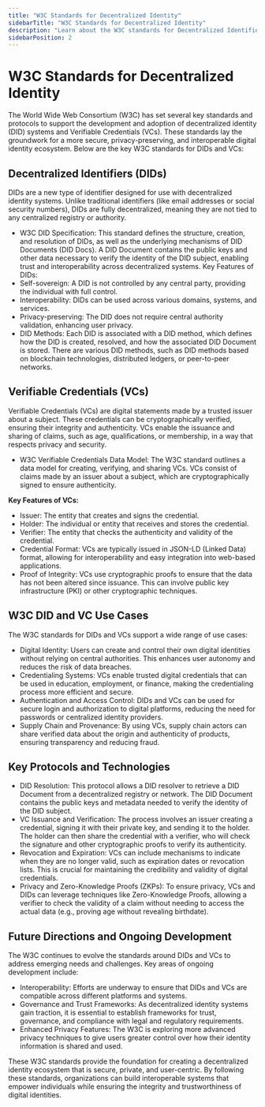 ```yaml
---
title: "W3C Standards for Decentralized Identity"
sidebarTitle: "W3C Standards for Decentralized Identity"
description: "Learn about the W3C standards for Decentralized Identifiers (DIDs) and Verifiable Credentials (VCs) that form the foundation of decentralized identity systems."
sidebarPosition: 2
---
```


# W3C Standards for Decentralized Identity

The World Wide Web Consortium (W3C) has set several key standards and protocols to support the development and adoption of decentralized identity (DID) systems and Verifiable Credentials (VCs). These standards lay the groundwork for a more secure, privacy-preserving, and interoperable digital identity ecosystem. Below are the key W3C standards for DIDs and VCs:

## Decentralized Identifiers (DIDs)

DIDs are a new type of identifier designed for use with decentralized identity systems. Unlike traditional identifiers (like email addresses or social security numbers), DIDs are fully decentralized, meaning they are not tied to any centralized registry or authority.
- W3C DID Specification: This standard defines the structure, creation, and resolution of DIDs, as well as the underlying mechanisms of DID Documents (DID Docs). A DID Document contains the public keys and other data necessary to verify the identity of the DID subject, enabling trust and interoperability across decentralized systems.
Key Features of DIDs:
- Self-sovereign: A DID is not controlled by any central party, providing the individual with full control.
- Interoperability: DIDs can be used across various domains, systems, and services.
- Privacy-preserving: The DID does not require central authority validation, enhancing user privacy.
- DID Methods: Each DID is associated with a DID method, which defines how the DID is created, resolved, and how the associated DID Document is stored. There are various DID methods, such as DID methods based on blockchain technologies, distributed ledgers, or peer-to-peer networks.

## Verifiable Credentials (VCs)

Verifiable Credentials (VCs) are digital statements made by a trusted issuer about a subject. These credentials can be cryptographically verified, ensuring their integrity and authenticity. VCs enable the issuance and sharing of claims, such as age, qualifications, or membership, in a way that respects privacy and security.
- W3C Verifiable Credentials Data Model: The W3C standard outlines a data model for creating, verifying, and sharing VCs. VCs consist of claims made by an issuer about a subject, which are cryptographically signed to ensure authenticity.
  
**Key Features of VCs:**
- Issuer: The entity that creates and signs the credential.
- Holder: The individual or entity that receives and stores the credential.
- Verifier: The entity that checks the authenticity and validity of the credential.
- Credential Format: VCs are typically issued in JSON-LD (Linked Data) format, allowing for interoperability and easy integration into web-based applications.
- Proof of Integrity: VCs use cryptographic proofs to ensure that the data has not been altered since issuance. This can involve public key infrastructure (PKI) or other cryptographic techniques.

## W3C DID and VC Use Cases

The W3C standards for DIDs and VCs support a wide range of use cases:
- Digital Identity: Users can create and control their own digital identities without relying on central authorities. This enhances user autonomy and reduces the risk of data breaches.
- Credentialing Systems: VCs enable trusted digital credentials that can be used in education, employment, or finance, making the credentialing process more efficient and secure.
- Authentication and Access Control: DIDs and VCs can be used for secure login and authorization to digital platforms, reducing the need for passwords or centralized identity providers.
- Supply Chain and Provenance: By using VCs, supply chain actors can share verified data about the origin and authenticity of products, ensuring transparency and reducing fraud.

## Key Protocols and Technologies
- DID Resolution: This protocol allows a DID resolver to retrieve a DID Document from a decentralized registry or network. The DID Document contains the public keys and metadata needed to verify the identity of the DID subject.
- VC Issuance and Verification: The process involves an issuer creating a credential, signing it with their private key, and sending it to the holder. The holder can then share the credential with a verifier, who will check the signature and other cryptographic proofs to verify its authenticity.
- Revocation and Expiration: VCs can include mechanisms to indicate when they are no longer valid, such as expiration dates or revocation lists. This is crucial for maintaining the credibility and validity of digital credentials.
- Privacy and Zero-Knowledge Proofs (ZKPs): To ensure privacy, VCs and DIDs can leverage techniques like Zero-Knowledge Proofs, allowing a verifier to check the validity of a claim without needing to access the actual data (e.g., proving age without revealing birthdate).

## Future Directions and Ongoing Development

The W3C continues to evolve the standards around DIDs and VCs to address emerging needs and challenges. Key areas of ongoing development include:
- Interoperability: Efforts are underway to ensure that DIDs and VCs are compatible across different platforms and systems.
- Governance and Trust Frameworks: As decentralized identity systems gain traction, it is essential to establish frameworks for trust, governance, and compliance with legal and regulatory requirements.
- Enhanced Privacy Features: The W3C is exploring more advanced privacy techniques to give users greater control over how their identity information is shared and used.

These W3C standards provide the foundation for creating a decentralized identity ecosystem that is secure, private, and user-centric. By following these standards, organizations can build interoperable systems that empower individuals while ensuring the integrity and trustworthiness of digital identities.